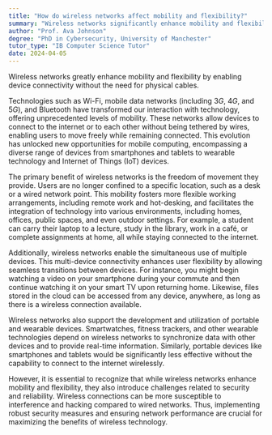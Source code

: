 ```yaml
---
title: "How do wireless networks affect mobility and flexibility?"
summary: "Wireless networks significantly enhance mobility and flexibility by enabling device connectivity without physical constraints."
author: "Prof. Ava Johnson"
degree: "PhD in Cybersecurity, University of Manchester"
tutor_type: "IB Computer Science Tutor"
date: 2024-04-05
---
```


Wireless networks greatly enhance mobility and flexibility by enabling device connectivity without the need for physical cables.

Technologies such as Wi-Fi, mobile data networks (including $3G$, $4G$, and $5G$), and Bluetooth have transformed our interaction with technology, offering unprecedented levels of mobility. These networks allow devices to connect to the internet or to each other without being tethered by wires, enabling users to move freely while remaining connected. This evolution has unlocked new opportunities for mobile computing, encompassing a diverse range of devices from smartphones and tablets to wearable technology and Internet of Things (IoT) devices.

The primary benefit of wireless networks is the freedom of movement they provide. Users are no longer confined to a specific location, such as a desk or a wired network point. This mobility fosters more flexible working arrangements, including remote work and hot-desking, and facilitates the integration of technology into various environments, including homes, offices, public spaces, and even outdoor settings. For example, a student can carry their laptop to a lecture, study in the library, work in a café, or complete assignments at home, all while staying connected to the internet.

Additionally, wireless networks enable the simultaneous use of multiple devices. This multi-device connectivity enhances user flexibility by allowing seamless transitions between devices. For instance, you might begin watching a video on your smartphone during your commute and then continue watching it on your smart TV upon returning home. Likewise, files stored in the cloud can be accessed from any device, anywhere, as long as there is a wireless connection available.

Wireless networks also support the development and utilization of portable and wearable devices. Smartwatches, fitness trackers, and other wearable technologies depend on wireless networks to synchronize data with other devices and to provide real-time information. Similarly, portable devices like smartphones and tablets would be significantly less effective without the capability to connect to the internet wirelessly.

However, it is essential to recognize that while wireless networks enhance mobility and flexibility, they also introduce challenges related to security and reliability. Wireless connections can be more susceptible to interference and hacking compared to wired networks. Thus, implementing robust security measures and ensuring network performance are crucial for maximizing the benefits of wireless technology.
    